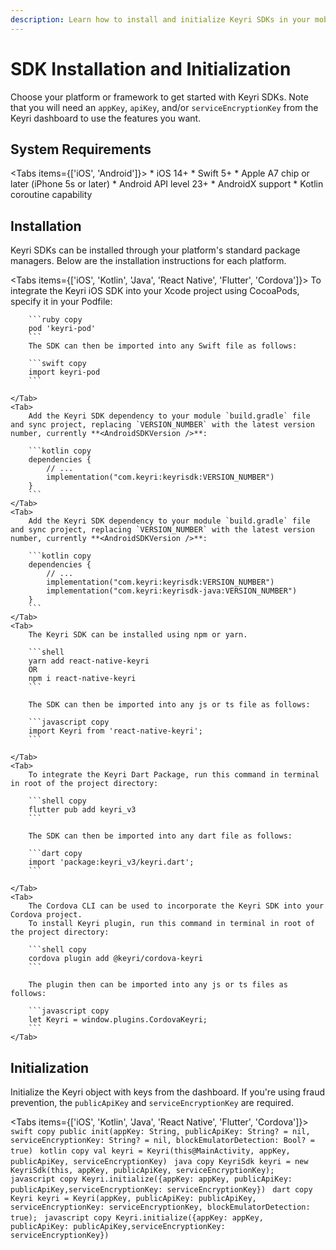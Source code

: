 ```yaml
---
description: Learn how to install and initialize Keyri SDKs in your mobile apps
---
```



# SDK Installation and Initialization

Choose your platform or framework to get started with Keyri SDKs. Note that you
will need an `appKey`, `apiKey`, and/or `serviceEncryptionKey` from the Keyri
dashboard to use the features you want.

## System Requirements

<Tabs items={['iOS', 'Android']}>
    <Tab>
        * iOS 14+
        * Swift 5+
        * Apple A7 chip or later (iPhone 5s or later)
    </Tab>
    <Tab>
        * Android API level 23+
        * AndroidX support
        * Kotlin coroutine capability
    </Tab>

</Tabs>

## Installation

Keyri SDKs can be installed through your platform's standard package managers.
Below are the installation instructions for each platform.

<Tabs items={['iOS', 'Kotlin', 'Java', 'React Native', 'Flutter', 'Cordova']}>
    <Tab>
        To integrate the Keyri iOS SDK into your Xcode project using CocoaPods, specify it in your Podfile:

        ```ruby copy
        pod 'keyri-pod'
        ```
        The SDK can then be imported into any Swift file as follows:

        ```swift copy
        import keyri-pod
        ```

    </Tab>
    <Tab>
        Add the Keyri SDK dependency to your module `build.gradle` file and sync project, replacing `VERSION_NUMBER` with the latest version number, currently **<AndroidSDKVersion />**:

        ```kotlin copy
        dependencies {
            // ...
            implementation("com.keyri:keyrisdk:VERSION_NUMBER")
        }
        ```
    </Tab>
    <Tab>
        Add the Keyri SDK dependency to your module `build.gradle` file and sync project, replacing `VERSION_NUMBER` with the latest version number, currently **<AndroidSDKVersion />**:

        ```kotlin copy
        dependencies {
            // ...
            implementation("com.keyri:keyrisdk:VERSION_NUMBER")
            implementation("com.keyri:keyrisdk-java:VERSION_NUMBER")
        }
        ```
    </Tab>
    <Tab>
        The Keyri SDK can be installed using npm or yarn.

        ```shell
        yarn add react-native-keyri
        OR
        npm i react-native-keyri
        ```

        The SDK can then be imported into any js or ts file as follows:

        ```javascript copy
        import Keyri from 'react-native-keyri';
        ```

    </Tab>
    <Tab>
        To integrate the Keyri Dart Package, run this command in terminal in root of the project directory:

        ```shell copy
        flutter pub add keyri_v3
        ```

        The SDK can then be imported into any dart file as follows:

        ```dart copy
        import 'package:keyri_v3/keyri.dart';
        ```

    </Tab>
    <Tab>
        The Cordova CLI can be used to incorporate the Keyri SDK into your Cordova project.
        To install Keyri plugin, run this command in terminal in root of the project directory:

        ```shell copy
        cordova plugin add @keyri/cordova-keyri
        ```

        The plugin then can be imported into any js or ts files as follows:

        ```javascript copy
        let Keyri = window.plugins.CordovaKeyri;
        ```
    </Tab>

</Tabs>

## Initialization

Initialize the Keyri object with keys from the dashboard. If you're using fraud
prevention, the `publicApiKey` and `serviceEncryptionKey` are required.

<Tabs items={['iOS', 'Kotlin', 'Java', 'React Native', 'Flutter', 'Cordova']}>
    <Tab>
        ```swift copy
        public init(appKey: String, publicApiKey: String? = nil, serviceEncryptionKey: String? = nil, blockEmulatorDetection: Bool? = true)
        ```
    </Tab>
    <Tab>
        ```kotlin copy
        val keyri = Keyri(this@MainActivity, appKey, publicApiKey, serviceEncryptionKey)
        ```
    </Tab>
    <Tab>
        ```java copy
        KeyriSdk keyri = new KeyriSdk(this, appKey, publicApiKey, serviceEncryptionKey);
        ```
    </Tab>
    <Tab>
        ```javascript copy
        Keyri.initialize({appKey: appKey, publicApiKey: publicApiKey,serviceEncryptionKey: serviceEncryptionKey})
        ```
    </Tab>
    <Tab>
        ```dart copy
        Keyri keyri = Keyri(appKey, publicApiKey: publicApiKey, serviceEncryptionKey: serviceEncryptionKey, blockEmulatorDetection: true);
        ```
    </Tab>
    <Tab>
        ```javascript copy
        Keyri.initialize({appKey: appKey, publicApiKey: publicApiKey,serviceEncryptionKey: serviceEncryptionKey})
        ```
    </Tab>
</Tabs>
